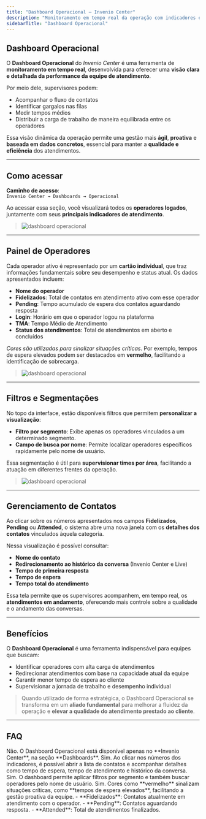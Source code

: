 ```yaml
---
title: "Dashboard Operacional – Invenio Center"
description: "Monitoramento em tempo real da operação com indicadores estratégicos de atendimento."
sidebarTitle: "Dashboard Operacional"
---
```


##  Dashboard Operacional

O **Dashboard Operacional** do *Invenio Center* é uma ferramenta de **monitoramento em tempo real**, desenvolvida para oferecer uma **visão clara e detalhada da performance da equipe de atendimento**.

Por meio dele, supervisores podem:

- Acompanhar o fluxo de contatos
- Identificar gargalos nas filas
- Medir tempos médios
- Distribuir a carga de trabalho de maneira equilibrada entre os operadores

Essa visão dinâmica da operação permite uma gestão mais **ágil**, **proativa** e **baseada em dados concretos**, essencial para manter a **qualidade e eficiência** dos atendimentos.

---

##  Como acessar

**Caminho de acesso**:  
`Invenio Center → Dashboards → Operacional`

Ao acessar essa seção, você visualizará todos os **operadores logados**, juntamente com seus **principais indicadores de atendimento**.

 > ![dashboard operacional](https://robbublob.blob.core.windows.net/docs/dashoperacional.png)

---

##  Painel de Operadores

Cada operador ativo é representado por um **cartão individual**, que traz informações fundamentais sobre seu desempenho e status atual. Os dados apresentados incluem:

- **Nome do operador**
- **Fidelizados**: Total de contatos em atendimento ativo com esse operador
- **Pending**: Tempo acumulado de espera dos contatos aguardando resposta
- **Login**: Horário em que o operador logou na plataforma
- **TMA**: Tempo Médio de Atendimento
- **Status dos atendimentos**: Total de atendimentos em aberto e concluídos

 *Cores são utilizadas para sinalizar situações críticas*. Por exemplo, tempos de espera elevados podem ser destacados em **vermelho**, facilitando a identificação de sobrecarga.

> ![dashboard operacional](https://robbublob.blob.core.windows.net/docs/dashoperacional1.png)

---

##  Filtros e Segmentações

No topo da interface, estão disponíveis filtros que permitem **personalizar a visualização**:

- **Filtro por segmento**: Exibe apenas os operadores vinculados a um determinado segmento.
- **Campo de busca por nome**: Permite localizar operadores específicos rapidamente pelo nome de usuário.

Essa segmentação é útil para **supervisionar times por área**, facilitando a atuação em diferentes frentes da operação.

> ![dashboard operacional](https://robbublob.blob.core.windows.net/docs/dashoperacionalfiltros.png)

---

##  Gerenciamento de Contatos

Ao clicar sobre os números apresentados nos campos **Fidelizados**, **Pending** ou **Attended**, o sistema abre uma nova janela com os **detalhes dos contatos** vinculados àquela categoria.

Nessa visualização é possível consultar:

- **Nome do contato**
- **Redirecionamento ao histórico da conversa** (Invenio Center e Live)
- **Tempo de primeira resposta**
- **Tempo de espera**
- **Tempo total do atendimento**

Essa tela permite que os supervisores acompanhem, em tempo real, os **atendimentos em andamento**, oferecendo mais controle sobre a qualidade e o andamento das conversas.

---

##  Benefícios

O **Dashboard Operacional** é uma ferramenta indispensável para equipes que buscam:

- Identificar operadores com alta carga de atendimentos
- Redirecionar atendimentos com base na capacidade atual da equipe
- Garantir menor tempo de espera ao cliente
- Supervisionar a jornada de trabalho e desempenho individual

> Quando utilizado de forma estratégica, o Dashboard Operacional se transforma em um **aliado fundamental** para melhorar a fluidez da operação e **elevar a qualidade do atendimento prestado ao cliente**.

---

##  FAQ

<AccordionGroup title="Dúvidas Frequentes">

<Accordion title="O dashboard é acessado pelo Invenio Live?">
Não. O Dashboard Operacional está disponível apenas no **Invenio Center**, na seção **Dashboards**.

</Accordion>

<Accordion title="Os supervisores conseguem visualizar atendimentos em tempo real?">
Sim. Ao clicar nos números dos indicadores, é possível abrir a lista de contatos e acompanhar detalhes como tempo de espera, tempo de atendimento e histórico da conversa.

</Accordion>

<Accordion title="É possível filtrar por segmentos ou operadores específicos?">
Sim. O dashboard permite aplicar filtros por segmento e também buscar operadores pelo nome de usuário.

</Accordion>

<Accordion title="As cores indicam algum tipo de alerta?">
Sim. Cores como **vermelho** sinalizam situações críticas, como **tempos de espera elevados**, facilitando a gestão proativa da equipe.

</Accordion>

<Accordion title="Qual a diferença entre Fidelizados, Pending e Attended?">
- **Fidelizados**: Contatos atualmente em atendimento com o operador.
- **Pending**: Contatos aguardando resposta.
- **Attended**: Total de atendimentos finalizados.

</Accordion>

</AccordionGroup>
